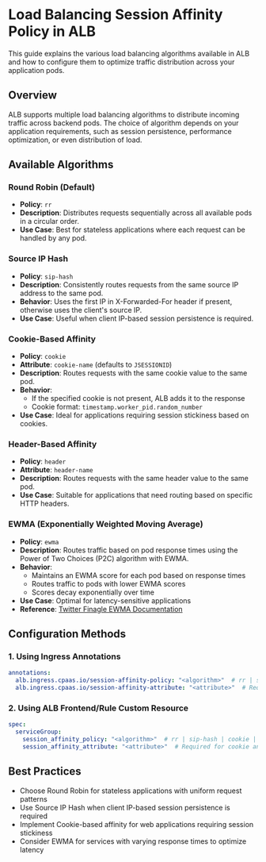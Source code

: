 # Load Balancing Session Affinity Policy in ALB

This guide explains the various load balancing algorithms available in ALB and how to configure them to optimize traffic distribution across your application pods.

## Overview

ALB supports multiple load balancing algorithms to distribute incoming traffic across backend pods. The choice of algorithm depends on your application requirements, such as session persistence, performance optimization, or even distribution of load.

## Available Algorithms

### Round Robin (Default)
- **Policy**: `rr`
- **Description**: Distributes requests sequentially across all available pods in a circular order.
- **Use Case**: Best for stateless applications where each request can be handled by any pod.

### Source IP Hash
- **Policy**: `sip-hash`
- **Description**: Consistently routes requests from the same source IP address to the same pod.
- **Behavior**: Uses the first IP in X-Forwarded-For header if present, otherwise uses the client's source IP.
- **Use Case**: Useful when client IP-based session persistence is required.

### Cookie-Based Affinity
- **Policy**: `cookie`
- **Attribute**: `cookie-name` (defaults to `JSESSIONID`)
- **Description**: Routes requests with the same cookie value to the same pod.
- **Behavior**: 
  - If the specified cookie is not present, ALB adds it to the response
  - Cookie format: `timestamp.worker_pid.random_number`
- **Use Case**: Ideal for applications requiring session stickiness based on cookies.

### Header-Based Affinity
- **Policy**: `header`
- **Attribute**: `header-name`
- **Description**: Routes requests with the same header value to the same pod.
- **Use Case**: Suitable for applications that need routing based on specific HTTP headers.

### EWMA (Exponentially Weighted Moving Average)
- **Policy**: `ewma`
- **Description**: Routes traffic based on pod response times using the Power of Two Choices (P2C) algorithm with EWMA.
- **Behavior**: 
  - Maintains an EWMA score for each pod based on response times
  - Routes traffic to pods with lower EWMA scores
  - Scores decay exponentially over time
- **Use Case**: Optimal for latency-sensitive applications
- **Reference**: [Twitter Finagle EWMA Documentation](https://twitter.github.io/finagle/guide/Clients.html#power-of-two-choices-p2c-peak-ewma)

## Configuration Methods

### 1. Using Ingress Annotations
```yaml
annotations:
  alb.ingress.cpaas.io/session-affinity-policy: "<algorithm>"  # rr | sip-hash | cookie | header | ewma
  alb.ingress.cpaas.io/session-affinity-attribute: "<attribute>"  # Required for cookie and header policies
```

### 2. Using ALB Frontend/Rule Custom Resource
```yaml
spec:
  serviceGroup:
    session_affinity_policy: "<algorithm>"  # rr | sip-hash | cookie | header | ewma
    session_affinity_attribute: "<attribute>"  # Required for cookie and header policies
```

## Best Practices
- Choose Round Robin for stateless applications with uniform request patterns
- Use Source IP Hash when client IP-based session persistence is required
- Implement Cookie-based affinity for web applications requiring session stickiness
- Consider EWMA for services with varying response times to optimize latency
